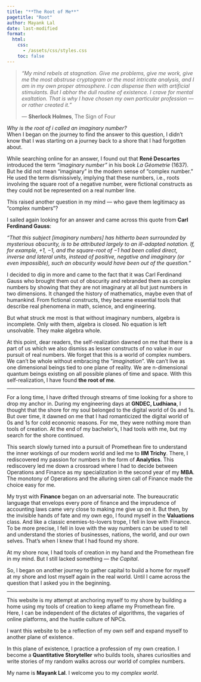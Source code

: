 ```yaml
---
title: "**The Root of Me**"
pagetitle: "Root"
author: Mayank Lal
date: last-modified
format:
  html:
    css: 
      - /assets/css/styles.css
    toc: false
---
```


> *“My mind rebels at stagnation. Give me problems, give me work, give me the most abstruse cryptogram or the most intricate analysis, and I am in my own proper atmosphere. I can dispense then with artificial stimulants. But I abhor the dull routine of existence. I crave for mental exaltation. That is why I have chosen my own particular profession — or rather created it.”*
> 
> — **Sherlock Holmes**, The Sign of Four

_Why is the root of i called an imaginary number?_ <br> When I began on the journey to find the answer to this question, I didn't know that I was starting on a journey back to a shore that I had forgotten about.

While searching online for an answer, I found out that **René Descartes** introduced the term *"imaginary number"* in his book *La Géometrie* (1637). But he did not mean "imaginary" in the modern sense of "complex number." He used the term dismissively, implying that these numbers, i.e., roots involving the square root of a negative number, were fictional constructs as they could not be represented on a real number line.

This raised another question in my mind — who gave them legitimacy as "complex numbers"?

I sailed again looking for an answer and came across this quote from **Carl Ferdinand Gauss**:  

*“That this subject [imaginary numbers] has hitherto been surrounded by mysterious obscurity, is to be attributed largely to an ill-adapted notation. If, for example, +1, −1, and the square-root of −1 had been called direct, inverse and lateral units, instead of positive, negative and imaginary (or even impossible), such an obscurity would have been out of the question.”*
 

I decided to dig in more and came to the fact that it was Carl Ferdinand Gauss who brought them out of obscurity and rebranded them as complex numbers by showing that they are not imaginary at all but just numbers in two dimensions. It changed the history of mathematics, maybe even that of humankind. From fictional constructs, they became essential tools that describe real phenomena in math, science, and engineering.

But what struck me most is that without imaginary numbers, algebra is incomplete. Only with them, algebra is closed. No equation is left unsolvable. They make algebra whole. 

At this point, dear readers, the self-realization dawned on me that there is a part of us which we also dismiss as lesser constructs of no value in our pursuit of real numbers. We forget that this is a world of complex numbers. We can't be whole without embracing the "*imagination*". We can't live as one dimensional beings tied to one plane of reality. We are n-dimensional quantum beings existing on all possible planes of time and space. With this self-realization, I have found **the root of me**.

---

For a long time, I have drifted through streams of time looking for a shore to drop my anchor in. During my engineering days at **GNDEC, Ludhiana**, I thought that the shore for my soul belonged to the digital world of 0s and 1s. But over time, it dawned on me that I had romanticized the digital world of 0s and 1s for cold economic reasons. For me, they were nothing more than tools of creation. At the end of my bachelor’s, I had tools with me, but my search for the shore continued.

This search slowly turned into a pursuit of Promethean fire to understand the inner workings of our modern world and led me to **IIM Trichy**. There, I rediscovered my passion for numbers in the form of **Analytics**. This rediscovery led me down a crossroad where I had to decide between Operations and Finance as my specialization in the second year of my **MBA**. The monotony of Operations and the alluring siren call of Finance made the choice easy for me. 

My tryst with **Finance** began on an adversarial note. The bureaucratic language that envelops every pore of finance and the imprudence of accounting laws came very close to making me give up on it. But then, by the invisible hands of fate and my own ego, I found myself in the **Valuations** class. And like a classic enemies-to-lovers trope, I fell in love with Finance. To be more precise, I fell in love with the way numbers can be used to tell and understand the stories of businesses, nations, the world, and our own selves. That’s when I knew that I had found my shore. 

At my shore now, I had tools of creation in my hand and the Promethean fire in my mind. But I still lacked something — *the Capital*. 

So, I began on another journey to gather capital to build a home for myself at my shore and lost myself again in the real world. Until I came across the question that I asked you in the beginning.

---

This website is my attempt at anchoring myself to my shore by building a home using my tools of creation to keep aflame my Promethean fire.  
Here, I can be independent of the dictates of algorithms, the vagaries of online platforms, and the hustle culture of NPCs.  

I want this website to be a reflection of my own self and expand myself to another plane of existence. 

In this plane of existence, I practice a profession of my own creation. I become a **Quantitative Storyteller** who builds tools, shares curiosities and write stories of my random walks across our world of complex numbers.

My name is **Mayank Lal**. I welcome you to my *complex world*.
